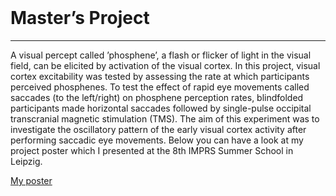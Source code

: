 <div class="fluid-row">
<div class="row">&nbsp;</div>
<div class="row">



# Master's Project
<hr>
A visual percept called ’phosphene’, a flash or flicker of light in the visual field, can be elicited by activation of the visual cortex. In this project, visual cortex excitability was tested by assessing the rate at which participants perceived phosphenes. To test the effect of rapid eye movements called saccades (to the left/right) on phosphene perception rates, blindfolded participants made horizontal saccades followed by single-pulse occipital transcranial magnetic stimulation (TMS). The aim of this experiment was to investigate the oscillatory pattern of the early visual cortex activity after performing saccadic eye movements.
Below you can have a look at my project poster which I presented at the 8th IMPRS Summer School in Leipzig. 

<a href="https://github.com/sophiahw12/academicwebpage/blob/master/images/Poster.pdf">My poster</a>

</div>
</div>
</div>
